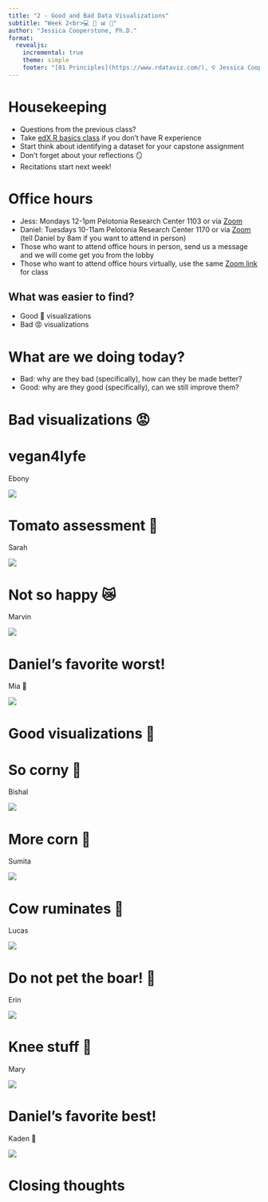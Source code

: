 ```yaml
---
title: "2 - Good and Bad Data Visualizations"
subtitle: "Week 2<br>💻 🧰 📊 🥳"
author: "Jessica Cooperstone, Ph.D."
format: 
  revealjs:
    incremental: true
    theme: simple
    footer: "[01 Principles](https://www.rdataviz.com/), © Jessica Cooperstone, 2025"
---
```


# Housekeeping

-   Questions from the previous class?
-   Take [edX R basics class](https://pll.harvard.edu/course/data-science-r-basics) if you don't have R experience
-   Start think about identifying a dataset for your capstone assignment
-   Don't forget about your reflections 🪞
-   Recitations start next week!

# Office hours

-   Jess: Mondays 12-1pm Pelotonia Research Center 1103 or via [Zoom](https://go.osu.edu/dataviz-zoom)
-   Daniel: Tuesdays 10-11am Pelotonia Research Center 1170 or via [Zoom](https://go.osu.edu/dataviz-zoom) (tell Daniel by 8am if you want to attend in person)
-   Those who want to attend office hours in person, send us a message and we will come get you from the lobby
-   Those who want to attend office hours virtually, use the same [Zoom link](https://go.osu.edu/dataviz-zoom) for class

## What was easier to find?

-   Good 👏 visualizations
-   Bad 😡 visualizations

# What are we doing today?

- Bad: why are they bad (specifically), how can they be made better?
- Good: why are they good (specifically), can we still improve them?

# Bad visualizations 😡 {.center_title}


# vegan4lyfe

Ebony

![](bad/ebony.jpg){fig-align="center"}

# Tomato assessment 🍅

Sarah

![](bad/sarah.png){fig-align="center"}

# Not so happy 😿

Marvin

![](bad/marvin.png){fig-align="center"}

<!-- # Scary spider plots 🕸️ -->

<!-- Lexie -->

<!-- ![](bad/lexie.png){fig-align="center"} -->

# Daniel's favorite worst!

Mia 🏅

![](bad/winner_mia.png){fig-align="center"}

# Good visualizations 👏 {.center_title}

# So corny 🌽

Bishal

![](good/bishal.png){fig-align="center"}

# More corn 🌽

Sumita

![](good/sumita.png){fig-align="center"}

# Cow ruminates 🐄

Lucas

![](good/lucas.png){fig-align="center"}

# Do not pet the boar! 🐖

Erin

![](good/erin.png)

# Knee stuff 🦵

Mary

![](good/mary.png){fig-align="center"}


# Daniel's favorite best!

Kaden 🏅

![](good/winner_kaden.png){fig-align="center"}

# Closing thoughts
